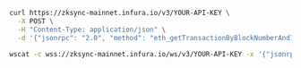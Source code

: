 
<Tabs>
  <TabItem value="cURL">

```bash
curl https://zksync-mainnet.infura.io/v3/YOUR-API-KEY \
  -X POST \
  -H "Content-Type: application/json" \
  -d '{"jsonrpc": "2.0", "method": "eth_getTransactionByBlockNumberAndIndex", "params": ["0x5BAD55", "0x0"], "id": 1}'
```

  </TabItem>
  <TabItem value="WSS">

```bash
wscat -c wss://zksync-mainnet.infura.io/ws/v3/YOUR-API-KEY -x '{"jsonrpc": "2.0", "method": "eth_getTransactionByBlockNumberAndIndex", "params": ["0x5BAD55", "0x0"], "id": 1}'
```

  </TabItem>
</Tabs>

